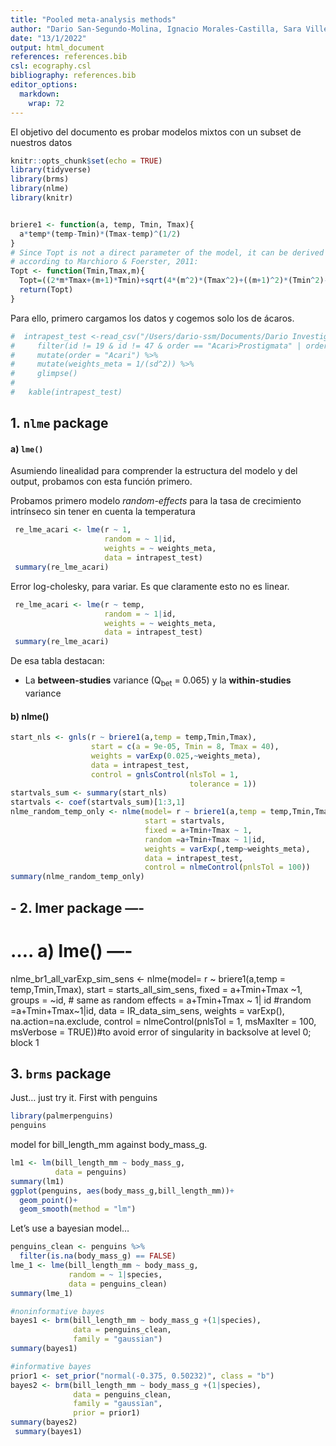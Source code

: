 ```yaml
---
title: "Pooled meta-analysis methods"
author: "Dario San-Segundo-Molina, Ignacio Morales-Castilla, Sara Villen-Perez;"
date: "13/1/2022"
output: html_document
references: references.bib
csl: ecography.csl
bibliography: references.bib
editor_options: 
  markdown: 
    wrap: 72
---
```


El objetivo del documento es probar modelos mixtos con un subset de
nuestros datos

```r
knitr::opts_chunk$set(echo = TRUE)
library(tidyverse)
library(brms)
library(nlme)
library(knitr)


briere1 <- function(a, temp, Tmin, Tmax){
  a*temp*(temp-Tmin)*(Tmax-temp)^(1/2)
}
# Since Topt is not a direct parameter of the model, it can be derived from Tmin and Tmax
# according to Marchioro & Foerster, 2011:
Topt <- function(Tmin,Tmax,m){
  Topt=((2*m*Tmax+(m+1)*Tmin)+sqrt(4*(m^2)*(Tmax^2)+((m+1)^2)*(Tmin^2)-4*(m^2)*Tmin*Tmax))/(4*m+2)
  return(Topt)
}
```

Para ello, primero cargamos los datos y cogemos solo los de ácaros.

```r
#  intrapest_test <-read_csv("/Users/dario-ssm/Documents/Dario Investigacion#   /IntRaPest/intrinsic_rates_pests/data/IR_data_complete_sim.csv" ) %>%
#     filter(id != 19 & id != 47 & order == "Acari>Prostigmata" | order =="Acari#   >Trombidiformes") %>% 
#     mutate(order = "Acari") %>% 
#     mutate(weights_meta = 1/(sd^2)) %>% 
#     glimpse()
#   
#   kable(intrapest_test)
```

## 1. `nlme` package

#### a) `lme()`

Asumiendo linealidad para comprender la estructura del modelo y del
output, probamos con esta función primero.

Probamos primero modelo *random-effects* para la tasa de crecimiento
intrínseco sin tener en cuenta la temperatura

```r
 re_lme_acari <- lme(r ~ 1, 
                     random = ~ 1|id,
                     weights = ~ weights_meta,
                     data = intrapest_test) 
 summary(re_lme_acari)
```

Error log-cholesky, para variar. Es que claramente esto no es linear.

```r
 re_lme_acari <- lme(r ~ temp, 
                     random = ~ 1|id,
                     weights = ~ weights_meta,
                     data = intrapest_test) 
 summary(re_lme_acari)
```

De esa tabla destacan:

-   La **between-studies** variance (Q~bet~ = 0.065) y la
    **within-studies** variance

#### b) nlme()

```r
start_nls <- gnls(r ~ briere1(a,temp = temp,Tmin,Tmax),
                  start = c(a = 9e-05, Tmin = 8, Tmax = 40),
                  weights = varExp(0.025,~weights_meta),
                  data = intrapest_test,
                  control = gnlsControl(nlsTol = 1,
                                        tolerance = 1))
startvals_sum <- summary(start_nls)
startvals <- coef(startvals_sum)[1:3,1]
nlme_random_temp_only <- nlme(model= r ~ briere1(a,temp = temp,Tmin,Tmax),
                              start = startvals, 
                              fixed = a+Tmin+Tmax ~ 1, 
                              random =a+Tmin+Tmax ~ 1|id,
                              weights = varExp(,temp~weights_meta),
                              data = intrapest_test,
                              control = nlmeControl(pnlsTol = 100)) 
summary(nlme_random_temp_only)
```

## - 2. lmer package ----

# .... a) lme() ----

nlme_br1_all_varExp_sim_sens \<- nlme(model= r \~ briere1(a,temp =
temp,Tmin,Tmax), start = starts_all_sim_sens, fixed = a+Tmin+Tmax \~1,
groups = \~id, \# same as random effects = a+Tmin+Tmax \~ 1\| id #random
=a+Tmin+Tmax\~1\|id, data = IR_data_sim_sens, weights = varExp(),
na.action=na.exclude, control = nlmeControl(pnlsTol = 1, msMaxIter =
100, msVerbose = TRUE))#to avoid error of singularity in backsolve at
level 0; block 1

## 3. `brms` package

Just... just try it. First with penguins

```r
library(palmerpenguins)
penguins
```

model for bill_length_mm against body_mass_g.

```r
lm1 <- lm(bill_length_mm ~ body_mass_g,
          data = penguins)
summary(lm1)
ggplot(penguins, aes(body_mass_g,bill_length_mm))+
  geom_point()+
  geom_smooth(method = "lm")
```

Let's use a bayesian model...

```r
penguins_clean <- penguins %>% 
  filter(is.na(body_mass_g) == FALSE)
lme_1 <- lme(bill_length_mm ~ body_mass_g,
             random = ~ 1|species,
             data = penguins_clean)
summary(lme_1)

#noninformative bayes
bayes1 <- brm(bill_length_mm ~ body_mass_g +(1|species),
              data = penguins_clean,
              family = "gaussian")
summary(bayes1)

#informative bayes
prior1 <- set_prior("normal(-0.375, 0.50232)", class = "b")
bayes2 <- brm(bill_length_mm ~ body_mass_g +(1|species),
              data = penguins_clean,
              family = "gaussian",
              prior = prior1)
summary(bayes2)
 summary(bayes1)

```
